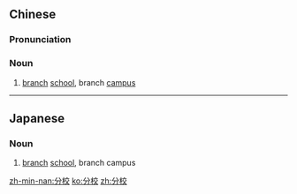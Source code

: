 ==Chinese==
{{zh-forms}}

===Pronunciation===
{{zh-pron
|m=fēnxiào
|c=fan1 haau6
|mn=hun-hāu
|cat=n
}}

===Noun===
{{zh-noun}}

# [[branch]] [[school]], branch [[campus]]

----

==Japanese==
{{ja-kanjitab|ぶん|こう|yomi=o}}

===Noun===
{{ja-noun|ぶんこう}}

# [[branch]] [[school]], branch campus

[[zh-min-nan:分校]]
[[ko:分校]]
[[zh:分校]]